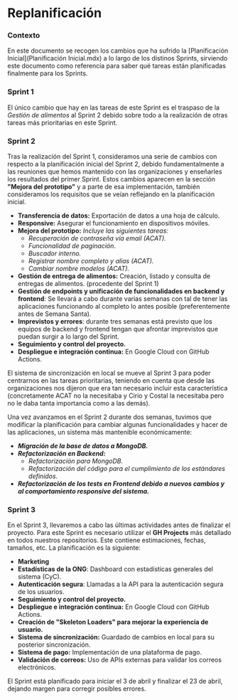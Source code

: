 # Replanificación

### Contexto

En este documento se recogen los cambios que ha sufrido la [Planificación Inicial](Planificación Inicial.mdx) a lo largo de los distinos Sprints, 
sirviendo este documento como referencia para saber qué tareas están planificadas finalmente para los Sprints.

### Sprint 1

El único cambio que hay en las tareas de este Sprint es el traspaso de la *Gestión de alimentos* al Sprint 2 debido sobre todo a la realización de otras tareas más prioritarias en este Sprint.

### Sprint 2

Tras la realización del Sprint 1, consideramos una serie de cambios con respecto a la planificación inicial del Sprint 2, debido fundamentalmente a las reuniones que hemos mantenido con las organizaciones y enseñarles los resultados del primer Sprint.
Estos cambios aparecen en la sección **"Mejora del prototipo"** y a parte de esa implementación, también consideramos los requisitos que se veían reflejando en la planificación inicial.

- **Transferencia de datos:** Exportación de datos a una hoja de cálculo.
- **Responsive:** Asegurar el funcionamiento en dispositivos móviles.
- **Mejora del prototipo:** *Incluye las siguientes tareas:*
  * *Recuperación de contraseña vía email (ACAT).*
  * *Funcionalidad de paginación*.
  * *Buscador interno.*
  * *Registrar nombre completo y alias (ACAT).*
  * *Cambiar nombre modelos (ACAT).*
- **Gestión de entrega de alimentos:** Creación, listado y consulta de entregas de alimentos. (procedente del Sprint 1)
- **Gestión de endpoints y unificación de funcionalidades en backend y frontend**: Se llevará a cabo durante varias semanas con tal de tener las aplicaciones funcionando al completo lo antes posible (preferentemente antes de Semana Santa). 
- **Imprevistos y errores**: durante tres semanas está previsto que los equipos de backend y frontend tengan que afrontar imprevistos que puedan surgir a lo largo del Sprint.
- **Seguimiento y control del proyecto.**
- **Despliegue e integración continua:** En Google Cloud con GitHub Actions.

El sistema de sincronización en local se mueve al Sprint 3 para poder centrarnos en las tareas prioritarias, teniendo en cuenta que desde las organizaciones nos dijeron que era tan necesario incluir esta característica
 (concretamente ACAT no la necesitaba y Cirio y Costal la necesitaba pero no le daba tanta importancia como a las demás).

Una vez avanzamos en el Sprint 2 durante dos semanas, tuvimos que modificar la planificación para cambiar algunas funcionalidades y hacer de las aplicaciones, un sistema más mantenible económicamente:

- ***Migración de la base de datos a MongoDB.***
- ***Refactorización en Backend:***
  * *Refactorización para MongoDB.*
  * *Refactorización del código para el cumplimiento de los estándares definidos.*
- ***Refactorización de los tests en Frontend debido a nuevos cambios y al comportamiento responsive del sistema.***

### Sprint 3

En el Sprint 3, llevaremos a cabo las últimas actividades antes de finalizar el proyecto. Para este Sprint es necesario utilizar el **GH Projects** más detallado en todos nuestros repositorios. Este contiene estimaciones, fechas, tamaños, etc. 
La planificación es la siguiente:

- **Marketing**
- **Estadísticas de la ONG**: Dashboard con estadísticas generales del sistema (CyC).
- **Autenticación segura**: Llamadas a la API para la autenticación segura de los usuarios.
- **Seguimiento y control del proyecto.**
- **Despliegue e integración continua:** En Google Cloud con GitHub Actions.
- **Creación de "Skeleton Loaders" para mejorar la experiencia de usuario.**
- **Sistema de sincronización:** Guardado de cambios en local para su posterior sincronización.
- **Sistema de pago:** Implementación de una plataforma de pago.
- **Validación de correos:** Uso de APIs externas para validar los correos electrónicos.


El Sprint está planificado para iniciar el 3 de abril y finalizar el 23 de abril, dejando margen para corregir posibles errores.
